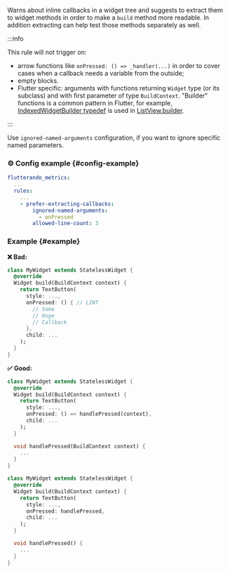 
<RuleDetails version="4.0.0" severity="style" hasConfig />

Warns about inline callbacks in a widget tree and suggests to extract them to widget methods in order to make a `build` method more readable. In addition extracting can help test those methods separately as well.

:::info

This rule will not trigger on:

- arrow functions like `onPressed: () => _handler(...)` in order to cover cases when a callback needs a variable from the outside;
- empty blocks.
- Flutter specific: arguments with functions returning `Widget` type (or its subclass) and with first parameter of type `BuildContext`. "Builder" functions is a common pattern in Flutter, for example, [IndexedWidgetBuilder typedef](https://api.flutter.dev/flutter/widgets/IndexedWidgetBuilder.html) is used in [ListView.builder](https://api.flutter.dev/flutter/widgets/ListView/ListView.builder.html).

:::

Use `ignored-named-arguments` configuration, if you want to ignore specific named parameters.

### ⚙️ Config example {#config-example}

```yaml
flutterando_metrics:
  ...
  rules:
    ...
    - prefer-extracting-callbacks:
        ignored-named-arguments:
          - onPressed
        allowed-line-count: 3
```

### Example {#example}

**❌ Bad:**

```dart
class MyWidget extends StatelessWidget {
  @override
  Widget build(BuildContext context) {
    return TextButton(
      style: ...,
      onPressed: () { // LINT
        // Some
        // Huge
        // Callback
      },
      child: ...
    );
  }
}
```

**✅ Good:**

```dart
class MyWidget extends StatelessWidget {
  @override
  Widget build(BuildContext context) {
    return TextButton(
      style: ...,
      onPressed: () => handlePressed(context),
      child: ...
    );
  }

  void handlePressed(BuildContext context) {
    ...
  }
}

class MyWidget extends StatelessWidget {
  @override
  Widget build(BuildContext context) {
    return TextButton(
      style: ...,
      onPressed: handlePressed,
      child: ...
    );
  }

  void handlePressed() {
    ...
  }
}
```
